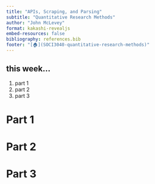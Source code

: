 ```yaml
---
title: "APIs, Scraping, and Parsing"
subtitle: "Quantitative Research Methods"
author: "John McLevey"
format: kakashi-revealjs
embed-resources: false
bibliography: references.bib
footer: "[🏠](SOCI3040-quantitative-research-methods)"
---
```


## this week...

1. part 1
2. part 2
3. part 3

# Part 1

# Part 2

# Part 3